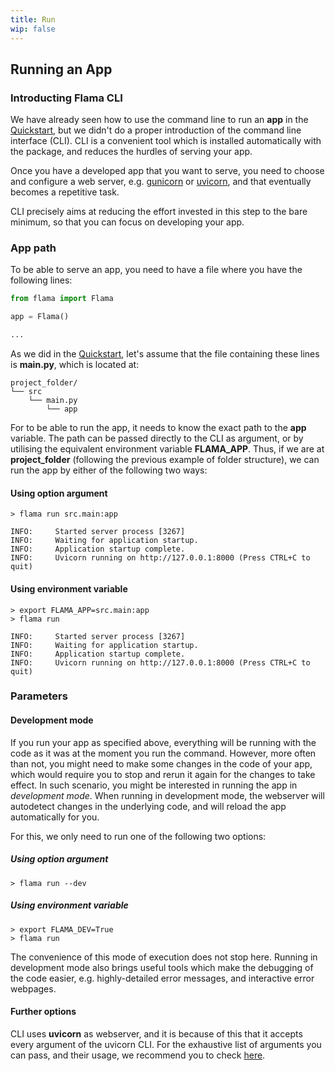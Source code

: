 ```yaml
---
title: Run
wip: false
---
```


## Running an App

### Introducting Flama CLI

We have already seen how to use the command line to run an **app** in the
[Quickstart](/docs/getting-started/quickstart), but we didn't do a proper introduction of the
command line interface (CLI). <FlamaName /> CLI is a convenient tool which
is installed automatically with the package, and reduces the hurdles of serving your app.

Once you have a developed app that you want to serve, you need to choose and configure
a web server, e.g. [gunicorn]() or [uvicorn](), and that eventually becomes a repetitive task.

<FlamaName /> CLI precisely aims at reducing the effort invested in this step to
the bare minimum, so that you can focus on developing your app.

### App path

To be able to serve an app, you need to have a file where you have the following lines:

```python
from flama import Flama

app = Flama()

...
```

As we did in the [Quickstart](/docs/getting-started/quickstart), let's assume that the file containing these
lines is **main.py**, which is located at:

```commandLine
project_folder/
└── src
    └── main.py
        └── app
```

For <FlamaName /> to be able to run the app, it needs to know the exact path to the **app** variable.
The path can be passed directly to the CLI as argument, or by utilising the equivalent environment variable
**FLAMA_APP**. Thus, if we are at **project_folder** (following the previous example of folder structure),
we can run the app by either of the following two ways:

#### Using option argument

```commandLine
> flama run src.main:app

INFO:     Started server process [3267]
INFO:     Waiting for application startup.
INFO:     Application startup complete.
INFO:     Uvicorn running on http://127.0.0.1:8000 (Press CTRL+C to quit)
```

#### Using environment variable

```commandLine
> export FLAMA_APP=src.main:app
> flama run

INFO:     Started server process [3267]
INFO:     Waiting for application startup.
INFO:     Application startup complete.
INFO:     Uvicorn running on http://127.0.0.1:8000 (Press CTRL+C to quit)
```

### Parameters

#### Development mode

If you run your app as specified above, everything will be running with the code as it was at the moment you run
the command. However, more often than not, you might need to make some changes in the code of your app, which would
require you to stop and rerun it again for the changes to take effect. In such scenario, you might be interested in
running the app in _development mode_. When running in development mode, the webserver will autodetect changes in
the underlying code, and will reload the app automatically for you.

For this, we only need to run one of the following two options:

##### Using option argument

```commandLine
> flama run --dev
```

##### Using environment variable

```commandLine
> export FLAMA_DEV=True
> flama run
```

The convenience of this mode of execution does not stop here. Running in development mode also brings
useful tools which make the debugging of the code easier, e.g. highly-detailed error messages,
and interactive error webpages.

#### Further options

<FlamaName /> CLI uses **uvicorn** as webserver, and it is because of this that
it accepts every argument of the uvicorn CLI. For the exhaustive list of
arguments you can pass, and their usage, we recommend you to check
[here](https://www.uvicorn.org/settings/).
